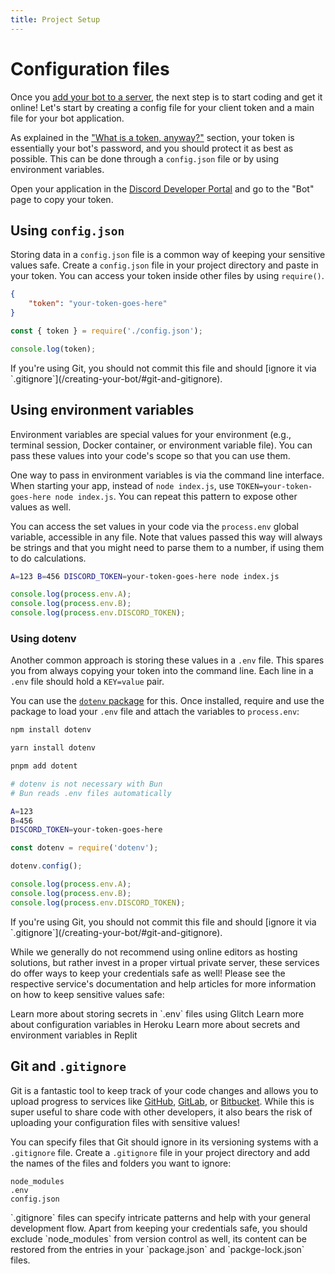 ```yaml
---
title: Project Setup
---
```


# Configuration files

Once you [add your bot to a server](legacy/preparations/adding-your-bot-to-servers), the next step is to start coding and get it online! Let's start by creating a config file for your client token and a main file for your bot application.

As explained in the ["What is a token, anyway?"](legacy/preparations/setting-up-a-bot-application.md#what-is-a-token-anyway) section, your token is essentially your bot's password, and you should protect it as best as possible. This can be done through a `config.json` file or by using environment variables.

Open your application in the [Discord Developer Portal](https://discord.com/developers/applications) and go to the "Bot" page to copy your token.

## Using `config.json`

Storing data in a `config.json` file is a common way of keeping your sensitive values safe. Create a `config.json` file in your project directory and paste in your token. You can access your token inside other files by using `require()`.

```json tab="config.json"
{
	"token": "your-token-goes-here"
}
```

```js tab="Usage"
const { token } = require('./config.json');

console.log(token);
```

<Callout title="Danger" type="error">
	If you're using Git, you should not commit this file and should [ignore it via
	`.gitignore`](/creating-your-bot/#git-and-gitignore).
</Callout>

## Using environment variables

Environment variables are special values for your environment (e.g., terminal session, Docker container, or environment variable file). You can pass these values into your code's scope so that you can use them.

One way to pass in environment variables is via the command line interface. When starting your app, instead of `node index.js`, use `TOKEN=your-token-goes-here node index.js`. You can repeat this pattern to expose other values as well.

You can access the set values in your code via the `process.env` global variable, accessible in any file. Note that values passed this way will always be strings and that you might need to parse them to a number, if using them to do calculations.

```sh tab="Command Line"
A=123 B=456 DISCORD_TOKEN=your-token-goes-here node index.js
```

```js tab="Usage"
console.log(process.env.A);
console.log(process.env.B);
console.log(process.env.DISCORD_TOKEN);
```

### Using dotenv

Another common approach is storing these values in a `.env` file. This spares you from always copying your token into the command line. Each line in a `.env` file should hold a `KEY=value` pair.

You can use the [`dotenv` package](https://www.npmjs.com/package/dotenv) for this. Once installed, require and use the package to load your `.env` file and attach the variables to `process.env`:

```sh tab="npm"
npm install dotenv

```

```sh tab="yarn"
yarn install dotenv
```

```sh tab="pnpm"
pnpm add dotent
```

```sh tab="bun"
# dotenv is not necessary with Bun
# Bun reads .env files automatically
```

```sh tab=".env"
A=123
B=456
DISCORD_TOKEN=your-token-goes-here
```

```js tab="Usage"
const dotenv = require('dotenv');

dotenv.config();

console.log(process.env.A);
console.log(process.env.B);
console.log(process.env.DISCORD_TOKEN);
```

<Callout title="Danger" type="error">
	If you're using Git, you should not commit this file and should [ignore it via
	`.gitignore`](/creating-your-bot/#git-and-gitignore).
</Callout>

While we generally do not recommend using online editors as hosting solutions, but rather invest in a proper virtual private server, these services do offer ways to keep your credentials safe as well! Please see the respective service's documentation and help articles for more information on how to keep sensitive values safe:

<Cards>
	<Card title="Glitch" href="https://help.glitch.com/hc/articles/16287550167437">
		Learn more about storing secrets in `.env` files using Glitch
	</Card>
	<Card title="Heroku" href="https://devcenter.heroku.com/aricles/config-vars">
		Learn more about configuration variables in Heroku
	</Card>
	<Card title="Glitch" href="https://docs.replit.com/programming-ide/workspace-features/secrets">
		Learn more about secrets and environment variables in Replit
	</Card>
</Cards>

## Git and `.gitignore`

Git is a fantastic tool to keep track of your code changes and allows you to upload progress to services like [GitHub](https://github.com/), [GitLab](https://about.gitlab.com/), or [Bitbucket](https://bitbucket.org/product). While this is super useful to share code with other developers, it also bears the risk of uploading your configuration files with sensitive values!

You can specify files that Git should ignore in its versioning systems with a `.gitignore` file. Create a `.gitignore` file in your project directory and add the names of the files and folders you want to ignore:

```
node_modules
.env
config.json
```

<Cards>
	<Card title="Gitignore" href="https://git-scm.com/docs/gitignore">
		`.gitignore` files can specify intricate patterns and help with your general development flow. Apart from keeping
		your credentials safe, you should exclude `node_modules` from version control as well, its content can be restored
		from the entries in your `package.json` and `packge-lock.json` files.
	</Card>
</Cards>
